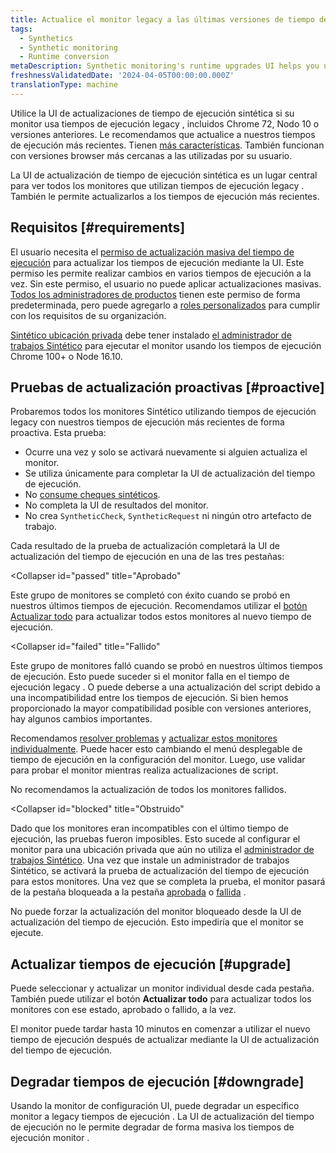 ```yaml
---
title: Actualice el monitor legacy a las últimas versiones de tiempo de ejecución
tags:
  - Synthetics
  - Synthetic monitoring
  - Runtime conversion
metaDescription: Synthetic monitoring's runtime upgrades UI helps you update legacy monitors to the latest runtimes.
freshnessValidatedDate: '2024-04-05T00:00:00.000Z'
translationType: machine
---
```


Utilice la UI de actualizaciones de tiempo de ejecución sintética si su monitor usa tiempos de ejecución legacy , incluidos Chrome 72, Nodo 10 o versiones anteriores. Le recomendamos que actualice a nuestros tiempos de ejecución más recientes. Tienen [más características](/docs/synthetics/synthetic-monitoring/using-monitors/new-runtime/). También funcionan con versiones browser más cercanas a las utilizadas por su usuario.

La UI de actualización de tiempo de ejecución sintética es un lugar central para ver todos los monitores que utilizan tiempos de ejecución legacy . También le permite actualizarlos a los tiempos de ejecución más recientes.

## Requisitos [#requirements]

El usuario necesita el [permiso de actualización masiva del tiempo de ejecución](/docs/accounts/accounts-billing/new-relic-one-user-management/user-permissions/#synthetics) para actualizar los tiempos de ejecución mediante la UI. Este permiso les permite realizar cambios en varios tiempos de ejecución a la vez. Sin este permiso, el usuario no puede aplicar actualizaciones masivas. [Todos los administradores de productos](/docs/accounts/accounts-billing/new-relic-one-user-management/user-management-concepts/#standard-roles) tienen este permiso de forma predeterminada, pero puede agregarlo a [roles personalizados](/docs/accounts/accounts-billing/new-relic-one-user-management/user-management-concepts/#roles) para cumplir con los requisitos de su organización.

[Sintético ubicación privada](/docs/synthetics/synthetic-monitoring/private-locations/private-locations-overview-monitor-internal-sites-add-new-locations/) debe tener instalado [el administrador de trabajos Sintético](/docs/synthetics/synthetic-monitoring/private-locations/job-manager-transition-guide/) para ejecutar el monitor usando los tiempos de ejecución Chrome 100+ o Node 16.10.

## Pruebas de actualización proactivas [#proactive]

Probaremos todos los monitores Sintético utilizando tiempos de ejecución legacy con nuestros tiempos de ejecución más recientes de forma proactiva. Esta prueba:

* Ocurre una vez y solo se activará nuevamente si alguien actualiza el monitor.
* Se utiliza únicamente para completar la UI de actualización del tiempo de ejecución.
* No [consume cheques sintéticos](/docs/synthetics/synthetic-monitoring/getting-started/monitor-limits/#edition-limits).
* No completa la UI de resultados del monitor.
* No crea `SyntheticCheck`, `SyntheticRequest` ni ningún otro artefacto de trabajo.

Cada resultado de la prueba de actualización completará la UI de actualización del tiempo de ejecución en una de las tres pestañas:

<Collapser
  id="passed"
  title="Aprobado"
>
  Este grupo de monitores se completó con éxito cuando se probó en nuestros últimos tiempos de ejecución. Recomendamos utilizar el [botón Actualizar todo](#upgrade) para actualizar todos estos monitores al nuevo tiempo de ejecución.
</Collapser>

<Collapser
  id="failed"
  title="Fallido"
>
  Este grupo de monitores falló cuando se probó en nuestros últimos tiempos de ejecución. Esto puede suceder si el monitor falla en el tiempo de ejecución legacy . O puede deberse a una actualización del script debido a una incompatibilidad entre los tiempos de ejecución. Si bien hemos proporcionado la mayor compatibilidad posible con versiones anteriores, hay algunos cambios importantes.

  Recomendamos [resolver problemas](/docs/synthetics/synthetic-monitoring/troubleshooting/runtime-upgrade-troubleshooting/) y [actualizar estos monitores individualmente](/docs/synthetics/synthetic-monitoring/using-monitors/new-runtime/#runtime-convert). Puede hacer esto cambiando el menú desplegable de tiempo de ejecución en la configuración del monitor. Luego, use validar para probar el monitor mientras realiza actualizaciones de script.

  <Callout variant="tip">
    No recomendamos la actualización de todos los monitores fallidos.
  </Callout>
</Collapser>

<Collapser
  id="blocked"
  title="Obstruido"
>
  Dado que los monitores eran incompatibles con el último tiempo de ejecución, las pruebas fueron imposibles. Esto sucede al configurar el monitor para una ubicación privada que aún no utiliza el [administrador de trabajos Sintético](#requirements). Una vez que instale un administrador de trabajos Sintético, se activará la prueba de actualización del tiempo de ejecución para estos monitores. Una vez que se completa la prueba, el monitor pasará de la pestaña bloqueada a la pestaña [aprobada](#passed) o [fallida](#failed) .

  No puede forzar la actualización del monitor bloqueado desde la UI de actualización del tiempo de ejecución. Esto impediría que el monitor se ejecute.
</Collapser>

## Actualizar tiempos de ejecución [#upgrade]

Puede seleccionar y actualizar un monitor individual desde cada pestaña. También puede utilizar el botón **Actualizar todo** para actualizar todos los monitores con ese estado, aprobado o fallido, a la vez.

El monitor puede tardar hasta 10 minutos en comenzar a utilizar el nuevo tiempo de ejecución después de actualizar mediante la UI de actualización del tiempo de ejecución.

## Degradar tiempos de ejecución [#downgrade]

Usando la monitor de configuración UI, puede degradar un específico monitor a legacy tiempos de ejecución . La UI de actualización del tiempo de ejecución no le permite degradar de forma masiva los tiempos de ejecución monitor .